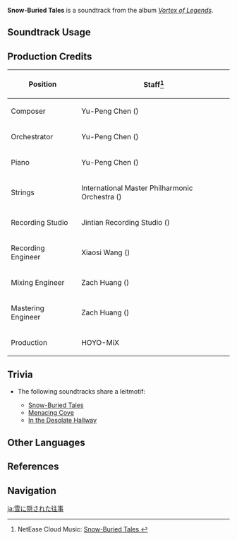 {{Soundtrack Infobox
|image          = Vortex of Legends.png
|album          = Vortex of Legends
|disc           =
|number         = 01
|featured       =
|featured2      =
|featured3      =
|featured_disc  =
|featured_disc2 =
|featured_disc3 =
|youtube_id     = SRTpXWMOEtM
|spotify_id     = 70Wz1DhxhXDVa60T2UPUQh
|previous       = 
|next           = Fragile Fantasy
}}
{{Description|A lone dance in the silver mountains and forests, the broken dreams of yesteryear buried beneath the snow.|[https://hoyolab.com/article/9078416 Melody of Dreamlike Wanderings]}}
'''Snow-Buried Tales''' is a soundtrack from the album ''[[Vortex of Legends]]''.

==Soundtrack Usage==
{{Soundtrack Usage
|location = Dragonspine//night; near [[Cryo Hypostasis]]
}}

==Production Credits==
{| class="wikitable"
! Position
! Staff<ref>NetEase Cloud Music: [https://music.163.com/#/song?id=1833805536 Snow-Buried Tales {{zh|雪掩的往事}}]</ref>
|-
! Composer
| Yu-Peng Chen ({{zh|陈致逸}})
|-
! Orchestrator
| Yu-Peng Chen ({{zh|陈致逸}})
|-
! Piano
| Yu-Peng Chen ({{zh|陈致逸}})
|-
! Strings
| International Master Philharmonic Orchestra ({{zh|国际首席爱乐乐团}})
|-
! Recording Studio
| Jintian Recording Studio ({{zh|金田录音棚}})
|-
! Recording Engineer
| Xiaosi Wang ({{zh|王小四}})
|-
! Mixing Engineer
| Zach Huang ({{zh|黄巍}})
|-
! Mastering Engineer
| Zach Huang ({{zh|黄巍}})
|-
! Production
| HOYO-MiX
|}

==Trivia==
* <section begin=SnowTheme />The following soundtracks share a leitmotif:
** [[Snow-Buried Tales]]
** [[Menacing Cove]]
** [[In the Desolate Hallway]]<section end=SnowTheme />

==Other Languages==
{{Other Languages
|en      = Snow-Buried Tales
|zhs     = 雪掩的往事
|zhs_rm  = Xuěyǎn de Wǎngshì
|zht     = 雪掩的往事
|zht_rm  = Xuěyǎn de Wǎngshì
|zh_tl   = Snow-Covered Past
|ja      = 雪に隠された往事
|ja_rm   = Yuki ni Kakusareta Ouji
|ja_tl   = Snow-Covered Past
}}

==References==
{{Reflist}}

==Navigation==
{{Soundtrack Navbox|Vortex of Legends}}

[[ja:雪に隠された往事]]